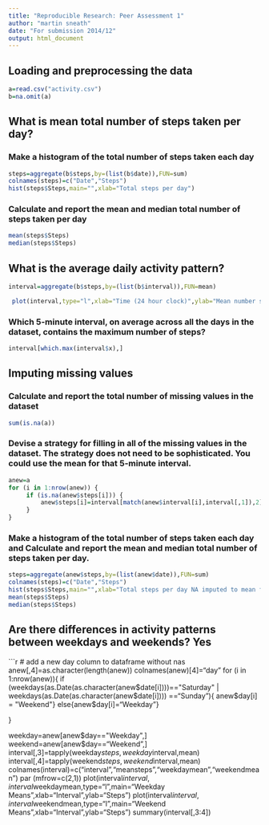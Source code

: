 ```yaml
---
title: "Reproducible Research: Peer Assessment 1"
author: "martin sneath"
date: "For submission 2014/12"
output: html_document
---
```


## Loading and preprocessing the data
```r
a=read.csv("activity.csv")
b=na.omit(a)
```
## What is mean total number of steps taken per day?
### Make a histogram of the total number of steps taken each day
```r
steps=aggregate(b$steps,by=(list(b$date)),FUN=sum)
colnames(steps)=c("Date","Steps")
hist(steps$Steps,main="",xlab="Total steps per day")
```

### Calculate and report the mean and median total number of steps taken per day
```r
mean(steps$Steps)
median(steps$Steps)
```
## What is the average daily activity pattern?
```r
interval=aggregate(b$steps,by=(list(b$interval)),FUN=mean)

 plot(interval,type="l",xlab="Time (24 hour clock)",ylab="Mean number steps")
```

### Which 5-minute interval, on average across all the days in the dataset, contains the maximum number of steps?
```r
interval[which.max(interval$x),]
```

## Imputing missing values
### Calculate and report the total number of missing values in the dataset 
```r
sum(is.na(a))
```

### Devise a strategy for filling in all of the missing values in the dataset. The strategy does not need to be sophisticated. You could use the mean for that 5-minute interval.

```r
anew=a
for (i in 1:nrow(anew)) {
     if (is.na(anew$steps[i])) {
         anew$steps[i]=interval[match(anew$interval[i],interval[,1]),2]         
     }
}
```
### Make a histogram of the total number of steps taken each day and Calculate and report the mean and median total number of steps taken per day.

```r
steps=aggregate(anew$steps,by=(list(anew$date)),FUN=sum)
colnames(steps)=c("Date","Steps")
hist(steps$Steps,main="",xlab="Total steps per day NA imputed to mean for interval")
mean(steps$Steps)
median(steps$Steps)
```

## Are there differences in activity patterns between weekdays and weekends? Yes

```r
# add a new day column to dataframe without nas
anew[,4]=as.character(length(anew))
colnames(anew)[4]="day"
for (i in 1:nrow(anew)){
     if (weekdays(as.Date(as.character(anew$date[i])))=="Saturday" | weekdays(as.Date(as.character(anew$date[i]))) =="Sunday"){ anew$day[i] = "Weekend"}
          else{anew$day[i]="Weekday"}
   
}

weekday=anew[anew$day=="Weekday",]
weekend=anew[anew$day=="Weekend",]
interval[,3]=tapply(weekday$steps,weekday$interval,mean)
interval[,4]=tapply(weekend$steps,weekend$interval,mean)
colnames(interval)=c("interval","meansteps","weekdaymean","weekendmean")
par (mfrow=c(2,1))
plot(interval$interval,interval$weekdaymean,type="l",main="Weekday Means",xlab="Interval",ylab="Steps")
plot(interval$interval,interval$weekendmean,type="l",main="Weekend Means",xlab="Interval",ylab="Steps")
summary(interval[,3:4])
